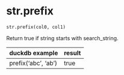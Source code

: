 # str.prefix { #duckops.str.prefix }

`str.prefix(col0, col1)`

Return true if string starts with search_string.

| duckdb example | result |
| -------------- | ------ |
| prefix('abc', 'ab') | true |
